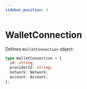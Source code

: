 ```yaml
---
sidebar_position: 3
---
```


# WalletConnection

Defines `WalletConnection` object:

```ts
type WalletConnection = {
  id: string;
  providerId: string;
  network: Network;
  account: Account;
};
```